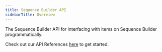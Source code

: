 ---
title: Sequence Builder API
sidebarTitle: Overview
---

The Sequence Builder API for interfacing with items on Sequence Builder programmatically.

Check out our API References [here](/api/builder/endpoints) to get started.
